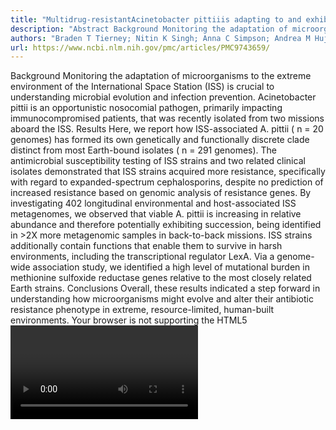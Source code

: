 ```yaml
---
title: "Multidrug-resistantAcinetobacter pittiiis adapting to and exhibiting potential succession aboard the International Space Station"
description: "Abstract Background Monitoring the adaptation of microorganisms to the extreme environment of the International Space Station (ISS) is crucial to understanding microbial evolution and infection preven..."
authors: "Braden T Tierney; Nitin K Singh; Anna C Simpson; Andrea M Hujer; Robert A Bonomo; Christopher E Mason; Kasthuri Venkateswaran"
url: https://www.ncbi.nlm.nih.gov/pmc/articles/PMC9743659/
---
```


Background Monitoring the adaptation of microorganisms to the extreme environment of the International Space Station (ISS) is crucial to understanding microbial evolution and infection prevention. Acinetobacter pittii is an opportunistic nosocomial pathogen, primarily impacting immunocompromised patients, that was recently isolated from two missions aboard the ISS. Results Here, we report how ISS-associated A. pittii ( n = 20 genomes) has formed its own genetically and functionally discrete clade distinct from most Earth-bound isolates ( n = 291 genomes). The antimicrobial susceptibility testing of ISS strains and two related clinical isolates demonstrated that ISS strains acquired more resistance, specifically with regard to expanded-spectrum cephalosporins, despite no prediction of increased resistance based on genomic analysis of resistance genes. By investigating 402 longitudinal environmental and host-associated ISS metagenomes, we observed that viable A. pittii is increasing in relative abundance and therefore potentially exhibiting succession, being identified in >2X more metagenomic samples in back-to-back missions. ISS strains additionally contain functions that enable them to survive in harsh environments, including the transcriptional regulator LexA. Via a genome-wide association study, we identified a high level of mutational burden in methionine sulfoxide reductase genes relative to the most closely related Earth strains. Conclusions Overall, these results indicated a step forward in understanding how microorganisms might evolve and alter their antibiotic resistance phenotype in extreme, resource-limited, human-built environments. Your browser is not supporting the HTML5 <video> element. You may download that video as a file and play it with a player of you choice. Download video stream . Download video file (68.9MB, mp4) Open in a new tab Video Abstract Supplementary Information The online version contains supplementary material available at 10.1186/s40168-022-01358-0.
